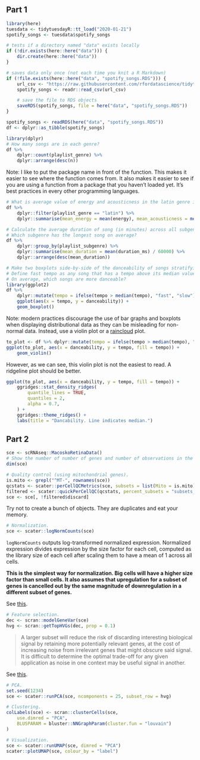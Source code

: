 ## Part 1
```r
library(here)
tuesdata <- tidytuesdayR::tt_load("2020-01-21")
spotify_songs <- tuesdata$spotify_songs

# tests if a directory named "data" exists locally
if (!dir.exists(here::here("data"))) {
    dir.create(here::here("data"))
}

# saves data only once (not each time you knit a R Markdown)
if (!file.exists(here::here("data", "spotify_songs.RDS"))) {
    url_csv <- "https://raw.githubusercontent.com/rfordatascience/tidytuesday/master/data/2020/2020-01-21/spotify_songs.csv"
    spotify_songs <- readr::read_csv(url_csv)

    # save the file to RDS objects
    saveRDS(spotify_songs, file = here("data", "spotify_songs.RDS"))
}

spotify_songs <- readRDS(here("data", "spotify_songs.RDS"))
df <- dplyr::as_tibble(spotify_songs)
```

```r
library(dplyr)
# How many songs are in each genre?
df %>%
    dplyr::count(playlist_genre) %>%
    dplyr::arrange(desc(n))
```

Note: I like to put the package name in front of the function.
This makes it easier to see where the function comes from.
It also makes it easier to see if you are using a function from a package that you haven't loaded yet.
It's best practices in every other programming languages.

```r
# What is average value of energy and acousticness in the latin genre in this dataset?
df %>%
    dplyr::filter(playlist_genre == "latin") %>%
    dplyr::summarise(mean_energy = mean(energy), mean_acousticness = mean(acousticness))
```

```r
# Calculate the average duration of song (in minutes) across all subgenres.
# Which subgenre has the longest song on average?
df %>%
    dplyr::group_by(playlist_subgenre) %>%
    dplyr::summarise(mean_duration = mean(duration_ms) / 60000) %>%
    dplyr::arrange(desc(mean_duration))
```

```r
# Make two boxplots side-by-side of the danceability of songs stratifying by whether a song has a fast or slow tempo.
# Define fast tempo as any song that has a tempo above its median value.
# On average, which songs are more danceable?
library(ggplot2)
df %>%
    dplyr::mutate(tempo = ifelse(tempo > median(tempo), "fast", "slow")) %>%
    ggplot(aes(x = tempo, y = danceability)) +
    geom_boxplot()
```

Note: modern practices discourage the use of bar graphs and boxplots when displaying distributional data
as they can be misleading for non-normal data.
Instead, use a violin plot or a [raincloud](https://www.cedricscherer.com/2021/06/06/visualizing-distributions-with-raincloud-plots-and-how-to-create-them-with-ggplot2/) plot.

```r
to_plot <- df %>% dplyr::mutate(tempo = ifelse(tempo > median(tempo), "fast", "slow"))
ggplot(to_plot, aes(x = danceability, y = tempo, fill = tempo)) +
    geom_violin()
```

However, as we can see, this violin plot is not the easiest to read.
A ridgeline plot should be better.

```r
ggplot(to_plot, aes(x = danceability, y = tempo, fill = tempo)) +
    ggridges::stat_density_ridges(
        quantile_lines = TRUE,
        quantiles = 2,
        alpha = 0.7,
    ) +
    ggridges::theme_ridges() +
    labs(title = "Dancability. Line indicates median.")
```


## Part 2

```r
sce <- scRNAseq::MacoskoRetinaData()
# Show the number of number of genes and number of observations in the sce object.
dim(sce)
```

```r
# Quality control (using mitochondrial genes).
is.mito <- grepl("^MT-", rownames(sce))
qcstats <- scater::perCellQCMetrics(sce, subsets = list(Mito = is.mito))
filtered <- scater::quickPerCellQC(qcstats, percent_subsets = "subsets_Mito_percent")
sce <- sce[, !filtered$discard]
```
Try not to create a bunch of objects. They are duplicates and eat your memory.

```r
# Normalization.
sce <- scater::logNormCounts(sce)
```

`logNormCounts` outputs log-transformed normalized expression.
Normalized expression divides expression by the size factor for each cell,
computed as the library size of each cell after scaling them to have a mean of 1 across all cells.

**This is the simplest way for normalization. Big cells will have a higher size factor than small cells.
It also assumes that upregulation for a subset of genes is cancelled out by the same magnitude of downregulation in a different subset of genes.**

See [this](http://bioconductor.org/books/3.13/OSCA.basic/normalization.html).

```r
# Feature selection.
dec <- scran::modelGeneVar(sce)
hvg <- scran::getTopHVGs(dec, prop = 0.1)
```

> A larger subset will reduce the risk of discarding interesting biological signal by retaining more potentially relevant genes,
at the cost of increasing noise from irrelevant genes that might obscure said signal.
It is difficult to determine the optimal trade-off for any given application as noise in one context may be useful signal in another.

See [this](http://bioconductor.org/books/3.13/OSCA.basic/feature-selection.html).

```r
# PCA.
set.seed(1234)
sce <- scater::runPCA(sce, ncomponents = 25, subset_row = hvg)

# Clustering.
colLabels(sce) <- scran::clusterCells(sce,
    use.dimred = "PCA",
    BLUSPARAM = bluster::NNGraphParam(cluster.fun = "louvain")
)
```

```r
# Visualization.
sce <- scater::runUMAP(sce, dimred = "PCA")
scater::plotUMAP(sce, colour_by = "label")
```